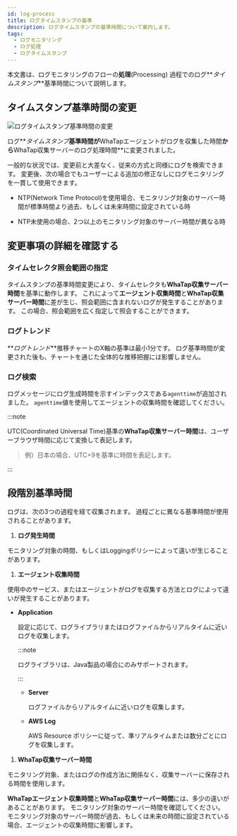 ```yaml
---
id: log-process
title: ログタイムスタンプの基準
description: ログタイムスタンプの基準時間について案内します。
tags:
  - ログモニタリング
  - ログ処理
  - ログタイムスタンプ
---
```


本文書は、ログモニタリングのフローの**処理**(Processing) 過程でのログ**_タイムスタンプ_**基準時間について説明します。

## タイムスタンプ基準時間の変更

![ログタイムスタンプ基準時間の変更](/img/log-timestamp.png)

ログ**_タイムスタンプ_**基準時間が**WhaTapエージェントがログを収集した時間**から**WhaTap収集サーバーのログ処理時間**に変更されました。

一般的な状況では、変更前と大差なく、従来の方式と同様にログを検索できます。 変更後、次の場合でもユーザーによる追加の修正なしにログモニタリングを一貫して使用できます。

- NTP(Network Time Protocol)を使用場合、モニタリング対象のサーバー時間が標準時間より過去、もしくは未来時間に設定されている時

- NTP未使用の場合、2つ以上のモニタリング対象のサーバー時間が異なる時

## 変更事項の詳細を確認する

### タイムセレクタ照会範囲の指定

タイムスタンプの基準時間変更により、タイムセレクタも**WhaTap収集サーバー時間**を基準に動作します。 これによって**エージェント収集時間**と**WhaTap収集サーバー時間**に差が生じ、照会範囲に含まれないログが発生することがあります。 この場合、照会範囲を広く指定して照会することができます。

### ログトレンド

**_ログトレンド_**推移チャートのX軸の基準は最小1分です。 ログ基準時間が変更された後も、チャートを通じた全体的な推移把握には影響しません。

### ログ検索

ログメッセージにログ生成時間を示すインデックスである`agenttime`が追加されました。 `agenttime`値を使用してエージェントの収集時間を確認してください。

:::note 

UTC(Coordinated Universal Time)基準の**WhaTap収集サーバー時間**は、ユーザーブラウザ時間に応じて変換して表記します。

> 例）日本の場合、UTC+9を基準に時間を表記します。 

:::

## 段階別基準時間

ログは、次の3つの過程を経て収集されます。 過程ごとに異なる基準時間が使用されることがあります。 

1. **ログ発生時間**

  モニタリング対象の時間、もしくはLoggingポリシーによって違いが生じることがあります。 

1. **エージェント収集時間** 

  使用中のサービス、またはエージェントがログを収集する方法とログによって違いが発生することがあります。 

  * **Application**

      設定に応じて、ログライブラリまたはログファイルからリアルタイムに近いログを収集します。

      :::note 

      ログライブラリは、Java製品の場合にのみサポートされます。

      :::

    * **Server** 

      ログファイルからリアルタイムに近いログを収集します。

    * **AWS Log**

      AWS Resource ポリシーに従って、準リアルタイムまたは数分ごとにログを収集します。

1. **WhaTap収集サーバー時間**

  モニタリング対象、またはログの作成方法に関係なく、収集サーバーに保存される時間を使用します。 

**WhaTapエージェント収集時間**と**WhaTap収集サーバー時間**には、多少の違いがあることがあります。 モニタリング対象のサーバー時間を確認してください。 モニタリング対象のサーバー時間が過去、もしくは未来の時間に設定されている場合、エージェントの収集時間に影響します。
